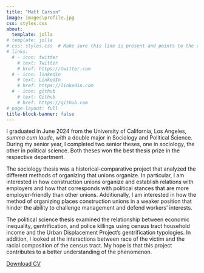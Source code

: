 ```yaml
---
title: "Matt Carson"
image: images\profile.jpg
css: styles.css
about:
  template: jolla
# template: jolla
# css: styles.css  # Make sure this line is present and points to the correct styles.css file
# links:
  # - icon: twitter
    # text: Twitter
    # href: https://twitter.com
  # - icon: linkedin
    # text: LinkedIn
    # href: https://linkedin.com
  # - icon: github
    # text: Github
    # href: https://github.com
# page-layout: full
title-block-banner: false
---
```


```{=html}
<style>
/* Left-justify the main content on the About Me page */
.about-content {
    text-align: left;
}

/* Left-justify the footnotes on the About Me page */
.about-content .footnotes {
    text-align: left;
}
</style>
```
::: about-content
I graduated in June 2024 from the University of California, Los Angeles, *summa cum laude*, with a double major in Sociology and Political Science. During my senior year, I completed two senior theses, one in sociology, the other in political science. Both theses won the best thesis prize in the respective department.

The sociology thesis was a historical-comparative project that analyzed the different methods of organizing that unions organize. In particular, I am interested in how construction unions organize and establish relations with employers and how that corresponds with political stances that are more employer-friendly than other unions. Additionally, I am interested in how the method of organizing places construction unions in a weaker position that hinder the ability to challenge management and defend workers' interests.

The political science thesis examined the relationship between economic inequality, gentrification, and police killings using census tract household income and the Urban Displacement Project's gentrification typologies. In addition, I looked at the interactions between race of the victim and the racial composition of the census tract. My hope is that this project contributes to a better understanding of the phenomenon.
:::

[Download CV](../cv.html)
